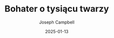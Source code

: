 ---
title: "Bohater o tysiącu twarzy"
author: "Joseph Campbell"
published: true
status: "read"
date: "2025-01-13"
bookType: "paper"
tag: "Psychology"
cover: "/books/joseph-campbell-bohater-o-tysiacu-twarzy.jpg"
---